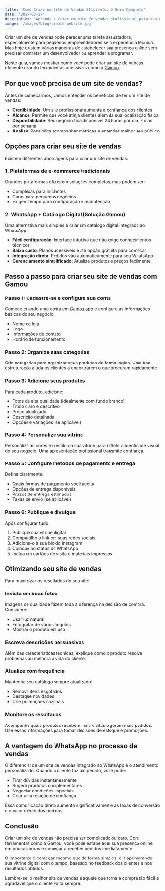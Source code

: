 ```yaml
---
title: 'Como Criar um Site de Vendas Eficiente: O Guia Completo'
date: '2025-03-27'
description: 'Aprenda a criar um site de vendas profissional para seu negócio, mesmo sem conhecimentos técnicos.'
image: '/images/blog/create-website.jpg'
---
```


Criar um site de vendas pode parecer uma tarefa assustadora, especialmente para pequenos empreendedores sem experiência técnica. Mas hoje existem várias maneiras de estabelecer sua presença online sem precisar contratar um desenvolvedor ou aprender a programar.

Neste guia, vamos mostrar como você pode criar um site de vendas eficiente usando ferramentas acessíveis como a [Gamou](https://gamou.app/).

## Por que você precisa de um site de vendas?

Antes de começarmos, vamos entender os benefícios de ter um site de vendas:

- **Credibilidade**: Um site profissional aumenta a confiança dos clientes
- **Alcance**: Permite que você atinja clientes além da sua localização física
- **Disponibilidade**: Seu negócio fica disponível 24 horas por dia, 7 dias por semana
- **Análise**: Possibilita acompanhar métricas e entender melhor seu público

## Opções para criar seu site de vendas

Existem diferentes abordagens para criar um site de vendas:

### 1. Plataformas de e-commerce tradicionais

Grandes plataformas oferecem soluções completas, mas podem ser:
- Complexas para iniciantes
- Caras para pequenos negócios
- Exigem tempo para configuração e manutenção

### 2. WhatsApp + Catálogo Digital (Solução Gamou)

Uma alternativa mais simples é criar um catálogo digital integrado ao WhatsApp:

- **Fácil configuração**: Interface intuitiva que não exige conhecimentos técnicos
- **Baixo custo**: Planos acessíveis e até opção gratuita para começar
- **Integração direta**: Pedidos vão automaticamente para seu WhatsApp
- **Gerenciamento simplificado**: Atualize produtos e preços facilmente

## Passo a passo para criar seu site de vendas com Gamou

### Passo 1: Cadastre-se e configure sua conta

Comece criando uma conta em [Gamou.app](https://gamou.app/) e configure as informações básicas do seu negócio:
- Nome da loja
- Logo 
- Informações de contato
- Horário de funcionamento

### Passo 2: Organize suas categorias

Crie categorias para organizar seus produtos de forma lógica. Uma boa estruturação ajuda os clientes a encontrarem o que procuram rapidamente.

### Passo 3: Adicione seus produtos

Para cada produto, adicione:
- Fotos de alta qualidade (idealmente com fundo branco)
- Título claro e descritivo
- Preço atualizado
- Descrição detalhada
- Opções e variações (se aplicável)

### Passo 4: Personalize sua vitrine

Personalize as cores e o estilo da sua vitrine para refletir a identidade visual do seu negócio. Uma apresentação profissional transmite confiança.

### Passo 5: Configure métodos de pagamento e entrega

Defina claramente:
- Quais formas de pagamento você aceita
- Opções de entrega disponíveis
- Prazos de entrega estimados
- Taxas de envio (se aplicável)

### Passo 6: Publique e divulgue

Após configurar tudo:
1. Publique sua vitrine digital
2. Compartilhe o link em suas redes sociais
3. Adicione-o à sua bio do Instagram
4. Coloque no status do WhatsApp
5. Inclua em cartões de visita e materiais impressos

## Otimizando seu site de vendas

Para maximizar os resultados do seu site:

### Invista em boas fotos

Imagens de qualidade fazem toda a diferença na decisão de compra. Considere:
- Usar luz natural
- Fotografar de vários ângulos
- Mostrar o produto em uso

### Escreva descrições persuasivas

Além das características técnicas, explique como o produto resolve problemas ou melhora a vida do cliente.

### Atualize com frequência

Mantenha seu catálogo sempre atualizado:
- Remova itens esgotados
- Destaque novidades
- Crie promoções sazonais

### Monitore os resultados

Acompanhe quais produtos recebem mais visitas e geram mais pedidos. Use essas informações para tomar decisões de estoque e promoções.

## A vantagem do WhatsApp no processo de vendas

O diferencial de um site de vendas integrado ao WhatsApp é o atendimento personalizado. Quando o cliente faz um pedido, você pode:

- Tirar dúvidas instantaneamente
- Sugerir produtos complementares
- Negociar condições especiais
- Criar uma relação de confiança

Essa comunicação direta aumenta significativamente as taxas de conversão e o valor médio dos pedidos.

## Conclusão

Criar um site de vendas não precisa ser complicado ou caro. Com ferramentas como a Gamou, você pode estabelecer sua presença online em poucas horas e começar a receber pedidos imediatamente.

O importante é começar, mesmo que de forma simples, e ir aprimorando sua vitrine digital com o tempo, baseado no feedback dos clientes e nos resultados obtidos.

Lembre-se: o melhor site de vendas é aquele que torna a compra tão fácil e agradável que o cliente volta sempre.